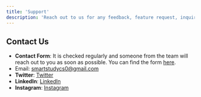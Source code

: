 ```yaml
---
title: 'Support'
description: 'Reach out to us for any feedback, feature request, inquiry, or questions'
---
```


## Contact Us

- **Contact Form**: It is checked regularly and someone from the team will reach out to you as soon as possible. You can find the form [here](https://smartstudycs.vercel.app/contact).
- Email: smartstudycs0@gmail.com
- **Twitter**: [Twitter](https://x.com/smartstudy0)
- **LinkedIn**: [LinkedIn](https://www.linkedin.com/company/smart-studyapp/) 
- **Instagram**: [Instagram](https://www.instagram.com/smartstudy_00/)